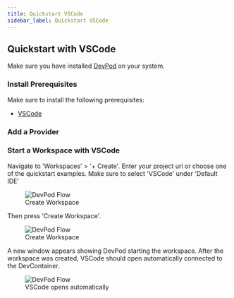 ```yaml
---
title: Quickstart VSCode
sidebar_label: Quickstart VSCode
---
```



## Quickstart with VSCode

Make sure you have installed [DevPod](./install.mdx) on your system.

### Install Prerequisites

Make sure to install the following prerequisites:
* [VSCode](https://code.visualstudio.com/download)

### Add a Provider

<AddProvider />

### Start a Workspace with VSCode

Navigate to 'Workspaces' > '+ Create'. Enter your project url or choose one of the quickstart examples. Make sure to select 'VSCode' under 'Default IDE'

<figure>
  <img src="/docs/media/create-workspace-vscode.png" alt="DevPod Flow" />
  <figcaption>Create Workspace</figcaption>
</figure>

Then press 'Create Workspace'.

<figure>
  <img src="/docs/media/create-workspace-final-vscode.png" alt="DevPod Flow" />
  <figcaption>Create Workspace</figcaption>
</figure>


A new window appears showing DevPod starting the workspace. After the workspace was created, VSCode should open automatically connected to the DevContainer.

<figure>
  <img src="/docs/media/create-workspace-vscode-2.png" alt="DevPod Flow" />
  <figcaption>VSCode opens automatically</figcaption>
</figure>


